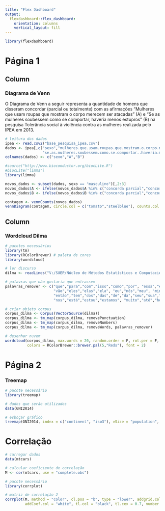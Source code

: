---
title: "Flex Dashboard"
output: 
  flexdashboard::flex_dashboard:
    orientation: columns
    vertical_layout: fill
---

```{r setup, include=FALSE}
library(flexdashboard)
```

Página 1
=================

Column {data-width=150}
-----------------------------------------------------------------------

### Diagrama de Venn

O Diagrama de Venn a seguir representa a quantidade de homens que disseram concordar
(parcial ou totalmente) com as afirmações "Mulheres que usam roupas que mostram o corpo merecem ser atacadas" (A) e "Se as mulheres soubessem como se comportar, haveria menos estupros" (B) na pesquisa Tolerância social à violência contra as mulheres realizada pelo IPEA em 2013.

```{r}

# leitura dos dados
ipea <- read.csv2("base_pesquisa_ipea.csv")
dados <- ipea[,c("sexo","mulheres.que.usam.roupas.que.mostram.o.corpo.merecem.ser.atacadas",
                 "se.as.mulheres.soubessem.como.se.comportar..haveria.menos.estupros")]
colnames(dados) <- c("sexo","A","B")

#source("http://www.bioconductor.org/biocLite.R")
#biocLite("limma")
library(limma)

novos_dados <- subset(dados, sexo == "masculino")[,2:3]
novos_dados$A <- ifelse(novos_dados$A %in% c("concorda parcial","concorda total"), 1, 0)
novos_dados$B <- ifelse(novos_dados$B %in% c("concorda parcial","concorda total"), 1, 0)

contagem <- vennCounts(novos_dados)
vennDiagram(contagem, circle.col = c("tomato","steelblue"), counts.col = 1)

```

Column {data-width=150}
-----------------------------------------------------------------------

### Wordcloud Dilma

```{r}
# pacotes necessários
library(tm)
library(RColorBrewer) # paleta de cores
library(wordcloud)

# ler discurso
dilma <- readLines("V:/SUEP/Núcleo de Métodos Estatísticos e Computacionais/01 training/14 Daiane/Curso BD/00 arrumar e enviar/bases de dados/discurso_dilma.txt")

# palavras que não gostaria que entrassem 
palavras_remover <- c("que","para","com","isso","como","por", "essa","esse","mas","são","uma",
                      "vão","eles","elas","ela", "eu","nós","meu", "minha","não","mais","foi","aqui",
                      "então","tem","dos","das","de","da","seu","sua","seus","suas","era", "meus","ele",
                      "nos","está","estou","estamos", "muito","até","houve","aos")

# criar objeto corpus
corpus_dilma <- Corpus(VectorSource(dilma))
corpus_dilma <- tm_map(corpus_dilma, removePunctuation)
corpus_dilma <- tm_map(corpus_dilma, removeNumbers)
corpus_dilma <- tm_map(corpus_dilma, removeWords, palavras_remover)

# desenhar nuvem
wordcloud(corpus_dilma, max.words = 20, random.order = F, rot.per = F, 
          colors = RColorBrewer::brewer.pal(5,"Reds"), font = 2)

```

Página 2
=================


### Treemap

```{r}
# pacote necessário
library(treemap)

# dados que serão utilizados
data(GNI2014)

# esboçar gráfico
treemap(GNI2014, index = c("continent", "iso3"), vSize = "population", vColor = "GNI", type = "value", palette = "Blues")

```



Correlação
=================

```{r}
# carregar dados
data(mtcars)

# calcular coeficiente de correlação
M <- cor(mtcars, use = "complete.obs")

# pacote necessário
library(corrplot)

# matriz de correlação 2
corrplot(M, method = "color", cl.pos = "b", type = "lower", addgrid.col = "white",
         addCoef.col = "white", tl.col = "black", tl.cex = 0.7, number.cex = 0.7, cl.cex = 0.7)

```

